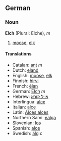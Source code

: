 ==German==

=== Noun ===
'''Elch''' (Plural: Elche), ''m''
#[[moose]], [[elk]]

==== Translations ====
*Catalan: [[ant]] ''m''
*Dutch: [[eland]]
*English: [[moose]], [[elk]]
*Finnish: [[hirvi]]
*French: [[élan]]
*German: [[Elch]] ''m''
*Hebrew: [[אייל קורא]]
*Interlingua: [[alce]]
*Italian: [[alce]]
*Latin: [[Alces alces]]
*Northern Sami: [[ealga]]
*Slovenian: [[los]]
*Spanish: [[alce]]
*Swedish: [[älg]] ''c''